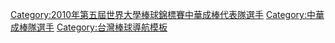 {{Navbox
|bodyclass=hlist
| name  = 2010年第五屆世界大學棒球錦標賽中華成棒代表隊
| title = [[2010年世界大學棒球錦標賽|<span style="color:white;">2010年第五屆世界大學棒球錦標賽</span>]][[中華成棒隊|<span style="color:white;">中華成棒代表隊</span>]]
| titlestyle = background:navy; color:red;
| groupstyle = background:navy; color:#FFFFFF;
|group1=總教練
|list1 = 
*[[葉志仙]]
|group2=教練
|list2 = 
*[[郭泰源]]
* [[龔榮堂]]
* [[陳威成]]
|group3= 投手
|list3 = 
*10 [[林煜清]]
* 16 [[許文錚]]
* 19 [[賴鴻誠]]
* 34 [[曾琮萱]]
* 47 [[陳冠宇]]
* 59 [[廖椿儒]]
* 77 [[林晨樺]]
* 85 [[廖文揚]]
* 97 [[邱浩鈞]]
|group4= 捕手
|list4 = 
*13 [[周聖訓]]
* 14 [[王峻杰]]
* 23 [[陽冠威]]
|group5= 內野手
|list5 = 
*2 [[唐挺育]]
* 5 [[陳偉志]]
* 11 [[楊先賢]]
* 61 [[鄧志偉]]
* 64 [[林威廷]]
* 66 [[黃智培]]
|group6= 外野手
|list6 = 
*8 [[藍寅倫]]
* 24 [[林君亮]]
* 42 [[林君亮]]
* 99 [[洪臣宇]]
}}
<includeonly>[[Category:2010年第五屆世界大學棒球錦標賽中華成棒代表隊選手]][[Category:中華成棒隊選手]]</includeonly><noinclude>[[Category:台灣棒球導航模板]]</noinclude>